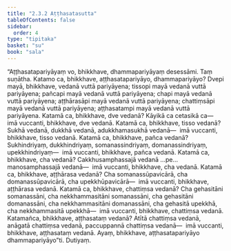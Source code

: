 ```yaml
---
title: "2.3.2 Aṭṭhasatasutta"
tableOfContents: false
sidebar:
  order: 4
type: "tipitaka"
basket: "su"
book: "sala"
---
```



<DynamicBreadcrumb />

<Division number="270" book="sala">

<Paragraph number="1202" book="sala">
“Aṭṭhasatapariyāyaṃ vo, bhikkhave, dhammapariyāyaṃ desessāmi. Taṃ suṇātha. Katamo ca, bhikkhave, aṭṭhasatapariyāyo, dhammapariyāyo? Dvepi mayā, bhikkhave, vedanā vuttā pariyāyena; tissopi mayā vedanā vuttā pariyāyena; pañcapi mayā vedanā vuttā pariyāyena; chapi mayā vedanā vuttā pariyāyena; aṭṭhārasāpi mayā vedanā vuttā pariyāyena; chattiṃsāpi mayā vedanā vuttā pariyāyena; aṭṭhasatampi mayā vedanā vuttā pariyāyena.
</Paragraph>

<Paragraph number="1203" book="sala">
Katamā ca, bhikkhave, dve vedanā? Kāyikā ca cetasikā ca—  imā vuccanti, bhikkhave, dve vedanā. Katamā ca, bhikkhave, tisso vedanā? Sukhā vedanā, dukkhā vedanā, adukkhamasukhā vedanā—  imā vuccanti, bhikkhave, tisso vedanā. Katamā ca, bhikkhave, pañca vedanā? Sukhindriyaṃ, dukkhindriyaṃ, somanassindriyaṃ, domanassindriyaṃ, upekkhindriyaṃ—  imā vuccanti, bhikkhave, pañca vedanā. Katamā ca, bhikkhave, cha vedanā? Cakkhusamphassajā vedanā …pe…  manosamphassajā vedanā—  imā vuccanti, bhikkhave, cha vedanā. Katamā ca, bhikkhave, aṭṭhārasa vedanā? Cha somanassūpavicārā, cha domanassūpavicārā, cha upekkhūpavicārā—  imā vuccanti, bhikkhave, aṭṭhārasa vedanā. Katamā ca, bhikkhave, chattiṃsa vedanā? Cha gehasitāni somanassāni, cha nekkhammasitāni somanassāni, cha gehasitāni domanassāni, cha nekkhammasitāni domanassāni, cha gehasitā upekkhā, cha nekkhammasitā upekkhā—  imā vuccanti, bhikkhave, chattiṃsa vedanā. Katamañca, bhikkhave, aṭṭhasataṃ vedanā? Atītā chattiṃsa vedanā, anāgatā chattiṃsa vedanā, paccuppannā chattiṃsa vedanā—  imā vuccanti, bhikkhave, aṭṭhasataṃ vedanā. Ayaṃ, bhikkhave, aṭṭhasatapariyāyo dhammapariyāyo”ti.

</Paragraph>
</Division>

<Paragraph number="1204" type="center" book="sala">
Dutiyaṃ.
</Paragraph>